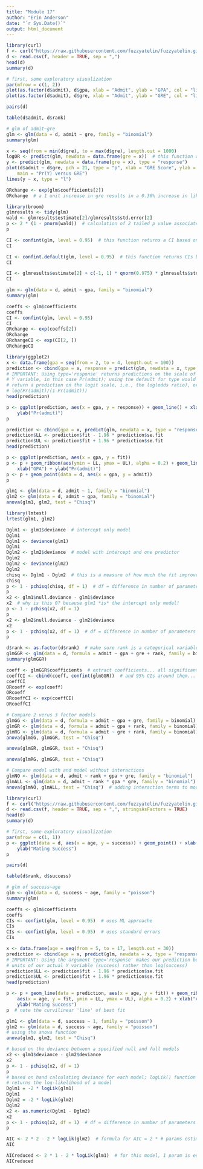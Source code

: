 ```yaml
---
title: "Module 17"
author: "Erin Anderson"
date: "`r Sys.Date()`"
output: html_document
---
```


```r
library(curl)
f <- curl("https://raw.githubusercontent.com/fuzzyatelin/fuzzyatelin.github.io/master/AN588_Fall21/graddata.csv")
d <- read.csv(f, header = TRUE, sep = ",")
head(d)
summary(d)
```

```r
# first, some exploratory visualization
par(mfrow = c(1, 2))
plot(as.factor(d$admit), d$gpa, xlab = "Admit", ylab = "GPA", col = "lightgreen")
plot(as.factor(d$admit), d$gre, xlab = "Admit", ylab = "GRE", col = "lightblue")
```

```r
pairs(d)
```

```r
table(d$admit, d$rank)
```

```r
# glm of admit~gre
glm <- glm(data = d, admit ~ gre, family = "binomial")
summary(glm)
```

```r
x <- seq(from = min(d$gre), to = max(d$gre), length.out = 1000)
logOR <- predict(glm, newdata = data.frame(gre = x))  # this function will predict the log(odds ratio)... but if we add the argument type='response', the predict() function will return the expected response on the scale of the Y variable, i.e., Pr(Y)=1, rather than the odds ratio!
y <- predict(glm, newdata = data.frame(gre = x), type = "response")
plot(d$admit ~ d$gre, pch = 21, type = "p", xlab = "GRE Score", ylab = "Pr(Y)",
    main = "Pr(Y) versus GRE")
lines(y ~ x, type = "l")
```

```r
ORchange <- exp(glm$coefficients[2])
ORchange  # a 1 unit increase in gre results in a 0.36% increase in likelihood of admission
```

```r
library(broom)
glmresults <- tidy(glm)
wald <- glmresults$estimate[2]/glmresults$std.error[2]
p <- 2 * (1 - pnorm(wald))  # calculation of 2 tailed p value associated with the Wald statistic
p
```

```r
CI <- confint(glm, level = 0.95)  # this function returns a CI based on log-likelihood, an iterative ML process
CI
```

```r
CI <- confint.default(glm, level = 0.95)  # this function returns CIs based on standard errors, the way we have calculated them by hand previously... note the slight difference
CI
```

```r
CI <- glmresults$estimate[2] + c(-1, 1) * qnorm(0.975) * glmresults$std.error[2]  # and this is how we have calculated CIs by hand previously
CI
```

```r
glm <- glm(data = d, admit ~ gpa, family = "binomial")
summary(glm)
```
```r
coeffs <- glm$coefficients
coeffs
CI <- confint(glm, level = 0.95)
CI
ORchange <- exp(coeffs[2])
ORchange
ORchangeCI <- exp(CI[2, ])
ORchangeCI
```
```r
library(ggplot2)
x <- data.frame(gpa = seq(from = 2, to = 4, length.out = 100))
prediction <- cbind(gpa = x, response = predict(glm, newdata = x, type = "response"))
# IMPORTANT: Using type='response' returns predictions on the scale of our
# Y variable, in this case Pr(admit); using the default for type would
# return a prediction on the logit scale, i.e., the log(odds ratio), or
# log(Pr(admit)/(1-Pr(admit)))
head(prediction)
```

```r
p <- ggplot(prediction, aes(x = gpa, y = response)) + geom_line() + xlab("GPA") +
    ylab("Pr(admit)")
p
```

```r
prediction <- cbind(gpa = x, predict(glm, newdata = x, type = "response", se = TRUE))
prediction$LL <- prediction$fit - 1.96 * prediction$se.fit
prediction$UL <- prediction$fit + 1.96 * prediction$se.fit
head(prediction)
```

```r
p <- ggplot(prediction, aes(x = gpa, y = fit))
p <- p + geom_ribbon(aes(ymin = LL, ymax = UL), alpha = 0.2) + geom_line() +
    xlab("GPA") + ylab("Pr(admit)")
p <- p + geom_point(data = d, aes(x = gpa, y = admit))
p
```

```r
glm1 <- glm(data = d, admit ~ 1, family = "binomial")
glm2 <- glm(data = d, admit ~ gpa, family = "binomial")
anova(glm1, glm2, test = "Chisq")
```
```r
library(lmtest)
lrtest(glm1, glm2)
```

```r
Dglm1 <- glm1$deviance  # intercept only model
Dglm1
Dglm1 <- deviance(glm1)
Dglm1
Dglm2 <- glm2$deviance  # model with intercept and one predictor
Dglm2
Dglm2 <- deviance(glm2)
Dglm2
chisq <- Dglm1 - Dglm2  # this is a measure of how much the fit improves by adding in the predictor
chisq
p <- 1 - pchisq(chisq, df = 1)  # df = difference in number of parameters in the full verus reduced model
p
x2 <- glm1$null.deviance - glm1$deviance
x2  # why is this 0? because glm1 *is* the intercept only model!
p <- 1 - pchisq(x2, df = 1)
p
x2 <- glm2$null.deviance - glm2$deviance
x2
p <- 1 - pchisq(x2, df = 1)  # df = difference in number of parameters in the full verus reduced model
p
```

```r
d$rank <- as.factor(d$rank)  # make sure rank is a categorical variable
glmGGR <- glm(data = d, formula = admit ~ gpa + gre + rank, family = binomial)  # 3 predictor model
summary(glmGGR)
```
```r
coeff <- glmGGR$coefficients  # extract coefficients... all significantly different from 0
coeffCI <- cbind(coeff, confint(glmGGR))  # and 95% CIs around them... none include 0
coeffCI
ORcoeff <- exp(coeff)
ORcoeff
ORcoeffCI <- exp(coeffCI)
ORcoeffCI
```

```r
# Compare 2 verus 3 factor models
glmGG <- glm(data = d, formula = admit ~ gpa + gre, family = binomial)
glmGR <- glm(data = d, formula = admit ~ gpa + rank, family = binomial)
glmRG <- glm(data = d, formula = admit ~ gre + rank, family = binomial)
anova(glmGG, glmGGR, test = "Chisq")
```
```r
anova(glmGR, glmGGR, test = "Chisq")
```

```r
anova(glmRG, glmGGR, test = "Chisq")
```

```r
# Compare model with and model without interactions
glmNO <- glm(data = d, admit ~ rank + gpa + gre, family = "binomial")
glmALL <- glm(data = d, admit ~ rank * gpa * gre, family = "binomial")
anova(glmNO, glmALL, test = "Chisq")  # adding interaction terms to model doesn't significantly decrease deviance
```

```r
library(curl)
f <- curl("https://raw.githubusercontent.com/fuzzyatelin/fuzzyatelin.github.io/master/AN588_Fall21/woollydata.csv")
d <- read.csv(f, header = TRUE, sep = ",", stringsAsFactors = TRUE)
head(d)
summary(d)
```

```r
# first, some exploratory visualization
par(mfrow = c(1, 1))
p <- ggplot(data = d, aes(x = age, y = success)) + geom_point() + xlab("Age") +
    ylab("Mating Success")
p
```

```r
pairs(d)
```

```r
table(d$rank, d$success)
```

```r
# glm of success~age
glm <- glm(data = d, success ~ age, family = "poisson")
summary(glm)
```

```r
coeffs <- glm$coefficients
coeffs
CIs <- confint(glm, level = 0.95)  # uses ML approache
CIs
CIs <- confint(glm, level = 0.95)  # uses standard errors
CIs
```

```r
x <- data.frame(age = seq(from = 5, to = 17, length.out = 30))
prediction <- cbind(age = x, predict(glm, newdata = x, type = "response", se = TRUE))
# IMPORTANT: Using the argument type='response' makes our prediction be
# units of our actual Y variable (success) rather than log(success)
prediction$LL <- prediction$fit - 1.96 * prediction$se.fit
prediction$UL <- prediction$fit + 1.96 * prediction$se.fit
head(prediction)
```

```r
p <- p + geom_line(data = prediction, aes(x = age, y = fit)) + geom_ribbon(data = prediction,
    aes(x = age, y = fit, ymin = LL, ymax = UL), alpha = 0.2) + xlab("Age") +
    ylab("Mating Success")
p  # note the curvilinear 'line' of best fit
```

```r
glm1 <- glm(data = d, success ~ 1, family = "poisson")
glm2 <- glm(data = d, success ~ age, family = "poisson")
# using the anova function
anova(glm1, glm2, test = "Chisq")
```

```r
# based on the deviance between a specified null and full models
x2 <- glm1$deviance - glm2$deviance
x2
p <- 1 - pchisq(x2, df = 1)
p
# based on hand calculating deviance for each model; logLik() function
# returns the log-likelihood of a model
Dglm1 = -2 * logLik(glm1)
Dglm1
Dglm2 = -2 * logLik(glm2)
Dglm2
x2 <- as.numeric(Dglm1 - Dglm2)
x2
p <- 1 - pchisq(x2, df = 1)  # df = difference in number of parameters in the full verus reduced model
p
```

```r
AIC <- 2 * 2 - 2 * logLik(glm2)  # formula for AIC = 2 * # params estimated - 2 * log-likelihood of model; for thise model we estimated 2 params
AIC
```

```r
AICreduced <- 2 * 1 - 2 * logLik(glm1)  # for this model, 1 param is estimated
AICreduced
```

